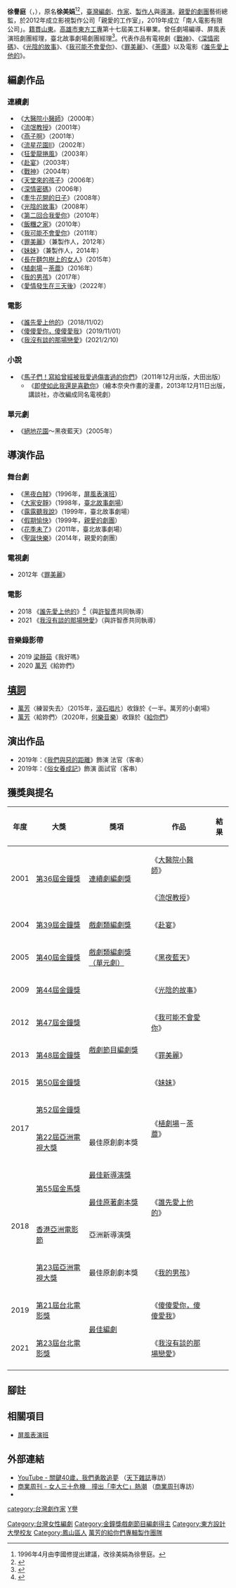 {{infobox entertainer
| 姓名     = 徐譽庭
| 類型     = 編劇
| 圖片     = Mag Hsu at HKAFF2018.png
| 圖片尺寸 = 
| 圖片簡介 = 徐譽庭導演出席香港亞洲電影節2018。
| birth_name = 徐美娟
| 本名     = 徐書頤<ref>{{cite web|url=https://taiwancinema.bamid.gov.tw/Company/CompanyContent/?ContentUrl=66208|title=親愛的工作室有限公司|work=台灣電影網|accessdate=2021-03-24|archive-date=2021-08-10|archive-url=https://web.archive.org/web/20210810184001/https://taiwancinema.bamid.gov.tw/Company/CompanyContent/?ContentUrl=66208|dead-url=no}}</ref>
| 外文名   = 
| 外文     = 英文
| 羅馬拼音 = Hsu Yu-ting
| 英文名   = Mag Hsu
| 其他藝名 = 
| 國籍     = {{ROC}}
| 民族     = 
| 出生日期 = {{birth_date_and_age|1966|12|31}}
| 出生地點 = {{TWN-ROC}}[[高雄市|高雄市]][[左營區|左營區]]
| 逝世日期 = 
| 逝世地點 = 
| 居住地   = 臺北市
| 職業     = {{hlist|[[編劇|編劇]]|[[作家|作家]]|[[导演|导演]]|[[製作人|製作人]]}}
| 語言     = [[中華民國國語|臺灣華語]]
| 教育程度 = [[高雄市|高雄市]][[東方設計學院|東方工專]]美工科
| 宗教信仰 = 
| 配偶     = 
| 活躍年代 = 1990年代至今
| 網站     = [https://www.facebook.com/%E5%BE%90%E8%AD%BD%E5%BA%AD-260883550646155/ 粉絲專頁]
| goldenbellawards  = {{Awards|award=[[金鐘獎戲劇節目編劇獎|戲劇節目編劇獎]]|year=[[第47屆金鐘獎|2011年]]|title=《[[我可能不會愛你|我可能不會愛你]]》}}
| asiantvawards  = {{Awards|最佳原創劇本獎|2017年|《[[植劇場|植劇場]]－[[植劇場－荼蘼|荼蘼]]》}}
| award = {{Awards|亞洲新導演獎|2018年|《[[誰先愛上他的|誰先愛上他的]]》||[[香港亞洲電影節|香港亞洲電影節]]}}{{Awards|[[台北電影獎最佳編劇|最佳編劇]]|[[第23屆台北電影獎|2021年]]|《[[我沒有談的那場戀愛|我沒有談的那場戀愛]]》||[[台北電影獎|台北電影獎]]}}
}}
'''徐譽庭'''（{{lang-en|Mag Hsu}}，{{bd|1966年|12月31日}}），原名'''徐美娟'''<ref>1996年4月由李國修提出建議，改徐美娟為徐譽庭。</ref><ref>{{cite web|url=https://www.pts.org.tw/crossover/24.html|title=人間相對論 第二十四集 徐譽庭 × 謝麗香|work=[[公共電視文化事業基金會|公共電視文化事業基金會]]|accessdate=2021-03-24|archive-date=2021-08-10|archive-url=https://web.archive.org/web/20210810185705/https://www.pts.org.tw/crossover/24.html|dead-url=no}}</ref>，[[臺灣|臺灣]][[編劇|編劇]]、[[作家|作家]]、[[製作人|製作人]]與[[導演|導演]]。[[親愛的劇團|親愛的劇團]]藝術總監，於2012年成立影視製作公司「親愛的工作室」，2019年成立「南人電影有限公司」。[[籍貫|籍貫]][[山东省|山東]]。[[高雄市|高雄市]][[東方設計學院|東方工專]]第十七屆美工科畢業。曾任劇場編導、屏風表演班劇團經理，臺北故事劇場劇團經理<ref>{{Cite web |url=http://www.ticket.com.tw/dm.asp?P1=7000000091 |title=年代售票 |access-date=2010-03-20 |archive-url=https://web.archive.org/web/20070527085116/http://www.ticket.com.tw/dm.asp?P1=7000000091 |archive-date=2007-05-27 |dead-url=yes }}</ref>。代表作品有電視劇《[[戰神_(電視劇)|戰神]]》、《[[深情密碼|深情密碼]]》、《[[光陰的故事|光陰的故事]]》、《[[我可能不會愛你|我可能不會愛你]]》、《[[罪美麗|罪美麗]]》、《[[植劇場－荼蘼|荼蘼]]》以及電影《[[誰先愛上他的|誰先愛上他的]]》。

==編劇作品==
===連續劇===
*《[[大醫院小醫師|大醫院小醫師]]》（2000年）
*《[[流氓教授_(電視劇)|流氓教授]]》（2001年）
*《[[燕子啊|燕子啊]]》（2001年）
*《[[流星花園_(台灣電視劇)#流星花園Ⅱ|流星花園Ⅱ]]》（2002年）
*《[[狂愛龍捲風|狂愛龍捲風]]》（2003年）
*《[[赴宴|赴宴]]》（2003年）
*《[[戰神_(電視劇)|戰神]]》（2004年）
*《[[天堂來的孩子|天堂來的孩子]]》（2006年）
*《[[深情密碼|深情密碼]]》（2006年）
*《[[牽牛花開的日子|牽牛花開的日子]]》（2008年）
*《[[光陰的故事|光陰的故事]]》（2008年）
*《[[第二回合我愛你|第二回合我愛你]]》（2010年）
*《[[飯糰之家|飯糰之家]]》（2010年）
*《[[我可能不會愛你|我可能不會愛你]]》（2011年）
*《[[罪美麗|罪美麗]]》（兼製作人，2012年）
*《[[妹妹_(電視劇)|妹妹]]》（兼製作人，2014年）
*《[[長在麵包樹上的女人|長在麵包樹上的女人]]》（2015年）
*《[[植劇場|植劇場]]－[[植劇場－荼蘼|荼蘼]]》（2016年）
*《[[我的男孩|我的男孩]]》（2017年）
*《[[愛情發生在三天後|愛情發生在三天後]]》（2022年）

===電影===
*《[[誰先愛上他的|誰先愛上他的]]》（2018/11/02）
*《[[傻傻愛你，傻傻愛我|傻傻愛你，傻傻愛我]]》（2019/11/01）
*《[[我沒有談的那場戀愛|我沒有談的那場戀愛]]》(2021/2/10)

===小說===
*《[[馬子們！寫給曾經被我愛過傷害過的你們|馬子們！寫給曾經被我愛過傷害過的你們]]》（2011年12月出版，大田出版）
**《[[即使如此我還是喜歡你|即使如此我還是喜歡你]]》（繪本奈央作畫的漫畫，2013年12月11日出版，講談社，亦改編成同名電視劇）

===單元劇===
*《[[絕地花園|絕地花園]]～黑夜藍天》（2005年）

==導演作品==
=== 舞台劇 ===
*《[[黑夜白賊|黑夜白賊]]》（1996年，[[屏風表演班|屏風表演班]]）
*《[[大家安靜|大家安靜]]》（1998年，[[臺北故事劇場|臺北故事劇場]]）
*《[[露露聽我說|露露聽我說]]》（1999年，臺北故事劇場）
*《[[假期愉快|假期愉快]]》（1999年，[[親愛的劇團|親愛的劇團]]）
*《[[花季未了|花季未了]]》（2011年，臺北故事劇場）
*《[[聖誕快樂|聖誕快樂]]》（2014年，親愛的劇團）

=== 電視劇 ===
*2012年《[[罪美麗|罪美麗]]》

=== 電影 ===
*2018 《[[誰先愛上他的|誰先愛上他的]]》<ref>{{cite web|url=http://www.biosmonthly.com/interview_topic/9784|title=悲傷健康操：專訪徐譽庭，給出一個體諒的位置|author=BIOS monthly|4=|access-date=2019-03-07|archive-date=2019-11-01|archive-url=https://web.archive.org/web/20191101094147/http://www.biosmonthly.com/interview_topic/9784|dead-url=no}}</ref>（與[[許智彥|許智彥]]共同執導）
*2021 《[[我沒有談的那場戀愛|我沒有談的那場戀愛]]》（與許智彥共同執導）

=== 音樂錄影帶 ===
*2019 [[梁靜茹|梁靜茹]]《我好嗎》
*2020 [[萬芳|萬芳]]《給妳們》

== [[填詞|填詞]] ==
* [[萬芳|萬芳]]〈練習失去〉（2015年，[[滾石唱片|滾石唱片]]）收錄於《一半。萬芳的小劇場》
* [[萬芳|萬芳]]〈給妳們〉（2020年，[[何樂音樂|何樂音樂]]）收錄於《[[給你們|給你們]]》

== 演出作品 ==
*2019年：《[[我們與惡的距離|我們與惡的距離]]》飾演 法官（客串）
*2019年：《[[俗女養成記|俗女養成記]]》飾演 面試官（客串）

== 獲獎與提名 ==
{| class="wikitable"
|-
! 年度
! 大獎
! 獎項
! 作品
! 結果
|-
| rowspan="2"|2001
| rowspan="2"|[[第36屆金鐘獎|第36屆金鐘獎]]
| rowspan="2"|[[金鐘獎戲劇節目編劇獎|連續劇編劇獎]]
| 《[[大醫院小醫師|大醫院小醫師]]》
| {{nom}}
|-
| 《[[流氓教授_(電視劇)|流氓教授]]》
| {{nom}}
|-
| 2004
| [[第39屆金鐘獎|第39屆金鐘獎]]
| [[金鐘獎戲劇節目編劇獎|戲劇類編劇獎]]
| 《[[赴宴|赴宴]]》
| {{nom}}
|-
| 2005
| [[第40屆金鐘獎|第40屆金鐘獎]]
| [[金鐘獎迷你劇集／電視電影編劇獎|戲劇類編劇獎（單元劇）]]
| 《[[黑夜藍天|黑夜藍天]]》
| {{nom}}
|-
| 2009
| [[第44屆金鐘獎|第44屆金鐘獎]]
| rowspan="5"|[[金鐘獎戲劇節目編劇獎|戲劇節目編劇獎]]
| 《[[光陰的故事|光陰的故事]]》
| {{nom}}
|-
| 2012
| [[第47屆金鐘獎|第47屆金鐘獎]]
| 《[[我可能不會愛你|我可能不會愛你]]》
| {{won}}
|-
| 2013
| [[第48屆金鐘獎|第48屆金鐘獎]]
| 《[[罪美麗|罪美麗]]》
| {{nom}}
|-
| 2015
| [[第50屆金鐘獎|第50屆金鐘獎]]
| 《[[妹妹_(電視劇)|妹妹]]》
| {{nom}}
|-
| rowspan=2|2017
| [[第52屆金鐘獎|第52屆金鐘獎]]
| rowspan=2|《[[植劇場|植劇場]]－[[植劇場－荼蘼|荼蘼]]》
| {{nom}}
|-
| [[亞洲電視大獎|第22屆亞洲電視大獎]]
| 最佳原創劇本獎
| {{won}}
|-
| rowspan=4|2018
| rowspan=2| [[第55屆金馬獎|第55屆金馬獎]]
| [[金馬獎最佳新導演|最佳新導演獎]]
| rowspan=3|《[[誰先愛上他的|誰先愛上他的]]》
| {{nom}}
|-
| [[金馬獎最佳原著劇本|最佳原著劇本獎]]
| {{nom}}
|-
| [[香港亞洲電影節|香港亞洲電影節]]
| 亞洲新導演獎

| {{won}}
|-
| [[亞洲電視大獎|第23屆亞洲電視大獎]]
| 最佳原創劇本獎
| 《[[我的男孩|我的男孩]]》
| {{nom}}
|-
| 2019
| [[2019年台北電影節|第21屆台北電影獎]]
| rowspan=2|[[台北電影獎最佳編劇|最佳編劇]]
| 《[[傻傻愛你，傻傻愛我|傻傻愛你，傻傻愛我]]》
| {{nom}}
|-
| 2021
| [[第23屆台北電影獎|第23屆台北電影獎]]
| 《[[我沒有談的那場戀愛|我沒有談的那場戀愛]]》
| {{won}}
|-
|}

==腳註==
{{reflist|2}}
==相關項目==
*[[屏風表演班|屏風表演班]]
==外部連結==

*[http://www.youtube.com/watch?v=kNp-0AjUIN0 YouTube - 關鍵40歲，我們勇敢追夢] {{Wayback|url=http://www.youtube.com/watch?v=kNp-0AjUIN0 |date=20210810182627 }}（[[天下雜誌|天下雜誌]]專訪）
*[http://www.businessweekly.com.tw/webarticle.php?id=45351 商業周刊 - 女人三十危機　撞出「李大仁」熱潮] {{Wayback|url=http://www.businessweekly.com.tw/webarticle.php?id=45351 |date=20121129090240 }}（[[商業周刊_(台灣)|商業周刊]]專訪）
*{{facebook page|徐譽庭-260883550646155}}

{{台北電影獎最佳編劇}}
{{金鐘獎戲劇節目編劇}}
{{DEFAULTSORT:Hsu, Yu-ting}}

[[category:台灣劇作家|category:台灣劇作家]]
[[Category:台灣女性編劇|Category:台灣女性編劇]]
[[Category:金鐘獎戲劇節目編劇得主|Category:金鐘獎戲劇節目編劇得主]]
[[Category:東方設計大學校友|Category:東方設計大學校友]]
[[Category:鳳山區人|Category:鳳山區人]]
[[category:徐姓|Y譽]]
[[Category:金曲獎評審團獎獲獎者|萬芳的給你們專輯製作團隊]]